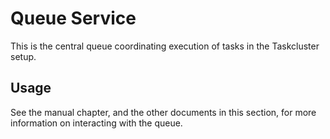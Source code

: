 
<ReferenceLinks api exchanges logs />

# Queue Service

This is the central queue coordinating execution of tasks in the Taskcluster setup.

## Usage

See the manual chapter, and the other documents in this section, for more information on interacting with the queue.
